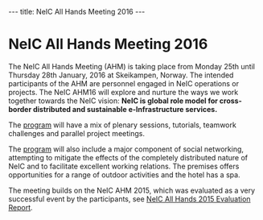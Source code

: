 ---
title: NeIC All Hands Meeting 2016
---
= NeIC All Hands Meeting 2016 =

The NeIC All Hands Meeting (AHM) is taking place from
Monday 25th until Thursday 28th January, 2016 at Skeikampen,
Norway. The intended participants of the AHM are personnel
engaged in NeIC operations or projects. The NeIC AHM16 will
explore and nurture the ways we work together towards the
NeIC vision: '''NeIC is global role model for cross-border
distributed and sustainable e-Infrastructure services.'''

The [[program]] will have a mix of plenary sessions, tutorials,
teamwork challenges and parallel project meetings. 

The [[program]] will also include a major component of social
networking, attempting to mitigate the effects of the
completely distributed nature of NeIC and to facilitate
excellent working relations. The premises offers opportunities
for a range of outdoor activities and the hotel has a spa. 

The meeting builds on the NeIC AHM 2015, which was evaluated
as a very successful event by the participants, see
[[https://wiki.neic.no/wiki/File:All-Hands_2015_Evaluation_Report-final.pdf|NeIC All Hands 2015 Evaluation Report]].

